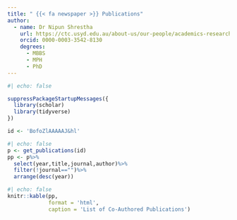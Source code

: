 ```yaml
---
title: " {{< fa newspaper >}} Publications"
author: 
  - name: Dr Nipun Shrestha
    url: https://ctc.usyd.edu.au/about-us/our-people/academics-research-fellows/dr-nipun-shrestha/
    orcid: 0000-0003-3542-8130
    degrees: 
      - MBBS
      - MPH
      - PhD
---
```


```r
#| echo: false

suppressPackageStartupMessages({
  library(scholar)
  library(tidyverse)
})

id <- 'BofoZlAAAAAJ&hl'
```

```r
#| echo: false
p <- get_publications(id)
pp <- p%>%
  select(year,title,journal,author)%>%
  filter(!journal=="")%>%
  arrange(desc(year))
```

```r
#| echo: false
knitr::kable(pp, 
             format = 'html', 
             caption = 'List of Co-Authored Publications')
```

```         
```
